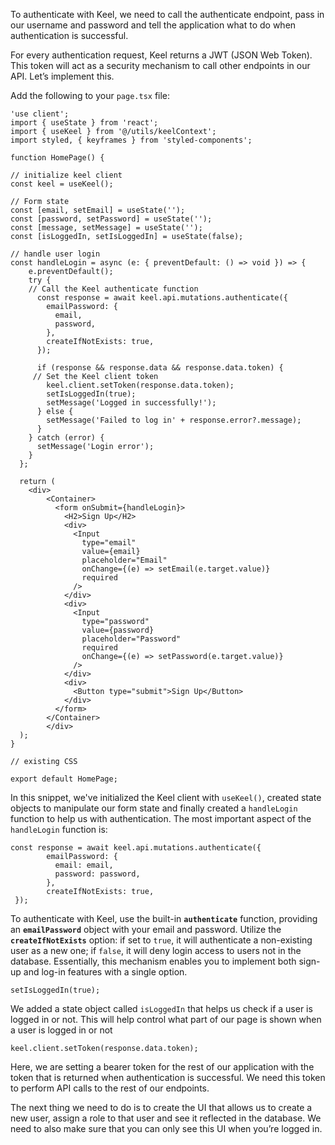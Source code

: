 To authenticate with Keel, we need to call the authenticate endpoint, pass in our username and password and tell the application what to do when authentication is successful.

For every authentication request, Keel returns a JWT (JSON Web Token). This token will act as a security mechanism to call other endpoints in our API. Let’s implement this.

Add the following to your `page.tsx` file:

```tsx {9, 21-28, 31-32}
'use client';
import { useState } from 'react';
import { useKeel } from '@/utils/keelContext';
import styled, { keyframes } from 'styled-components';

function HomePage() {

// initialize keel client
const keel = useKeel();

// Form state
const [email, setEmail] = useState('');
const [password, setPassword] = useState('');
const [message, setMessage] = useState('');
const [isLoggedIn, setIsLoggedIn] = useState(false);

// handle user login
const handleLogin = async (e: { preventDefault: () => void }) => {
    e.preventDefault();
    try {
	// Call the Keel authenticate function
      const response = await keel.api.mutations.authenticate({
        emailPassword: {
          email,
          password,
        },
        createIfNotExists: true,
      });

      if (response && response.data && response.data.token) {
	 // Set the Keel client token
        keel.client.setToken(response.data.token);
        setIsLoggedIn(true);
        setMessage('Logged in successfully!');
      } else {
        setMessage('Failed to log in' + response.error?.message);
      }
    } catch (error) {
      setMessage('Login error');
    }
  };

  return (
    <div>
        <Container>
          <form onSubmit={handleLogin}>
            <H2>Sign Up</H2>
            <div>
              <Input
                type="email"
                value={email}
                placeholder="Email"
                onChange={(e) => setEmail(e.target.value)}
                required
              />
            </div>
            <div>
              <Input
                type="password"
                value={password}
                placeholder="Password"
                required
                onChange={(e) => setPassword(e.target.value)}
              />
            </div>
            <div>
              <Button type="submit">Sign Up</Button>
            </div>
          </form>
        </Container>
        </div>
  );
}

// existing CSS

export default HomePage;
```

In this snippet, we've initialized the Keel client with `useKeel()`, created state objects to manipulate our form state and finally created a `handleLogin` function to help us with authentication. The most important aspect of the `handleLogin` function is:

```tsx
const response = await keel.api.mutations.authenticate({
        emailPassword: {
          email: email,
          password: password,
        },
        createIfNotExists: true,
 });
```

To authenticate with Keel, use the built-in **`authenticate`** function, providing an **`emailPassword`** object with your email and password. Utilize the **`createIfNotExists`** option: if set to `true`, it will authenticate a non-existing user as a new one; if `false`, it will deny login access to users not in the database. Essentially, this mechanism enables you to implement both sign-up and log-in features with a single option.

```tsx
setIsLoggedIn(true);
```

We added a state object called `isLoggedIn` that helps us check if a user is logged in or not. This will help control what part of our page is shown when a user is logged in or not

```tsx
keel.client.setToken(response.data.token);
```

Here, we are setting a bearer token for the rest of our application with the token that is returned when authentication is successful. We need this token to perform API calls to the rest of our endpoints.

The next thing we need to do is to create the UI that allows us to create a new user, assign a role to that user and see it reflected in the database. We need to also make sure that you can only see this UI when you’re logged in.
